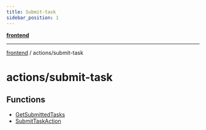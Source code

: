 ```yaml
---
title: Submit-task
sidebar_position: 1
---
```


[**frontend**](./submit-task/../..)

***

[frontend](./submit-task/../..) / actions/submit-task

# actions/submit-task

## Functions

- [GetSubmittedTasks](./submit-task/functions/GetSubmittedTasks)
- [SubmitTaskAction](./submit-task/functions/SubmitTaskAction)

